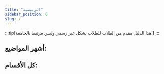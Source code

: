 ```yaml
---
title: "الرئيسية"
sidebar_position: 0
slug: /
---
```



:::tip[هذا الدليل مقدم من الطلاب للطلاب بشكل غير رسمي وليس مرتبط بالجامعة!]
:::

## أشهر المواضيع:

## كل الأقسام:

<!--
<div className="grid grid-cols-[repeat(auto-fill,minmax(250px,1fr))] gap-4">
    <DocCard item={{type: 'link', label: 'أخرى', href: '/category/أخرى'}} />
</div>
-->
